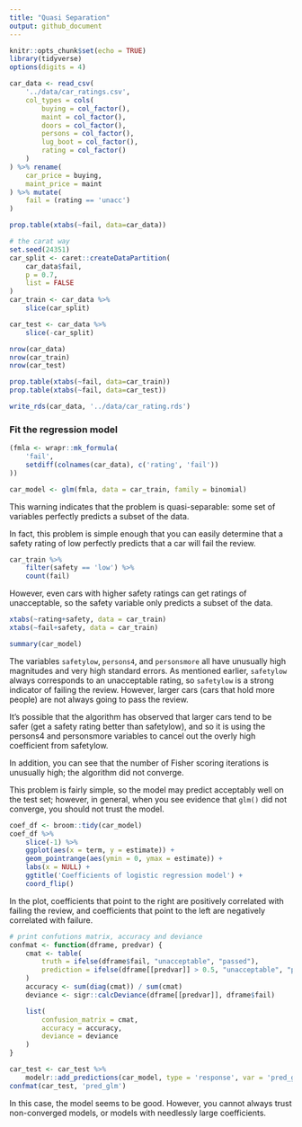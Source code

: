 ```yaml
---
title: "Quasi Separation"
output: github_document
---
```


```r
knitr::opts_chunk$set(echo = TRUE)
library(tidyverse)
options(digits = 4)
```


```r
car_data <- read_csv(
    '../data/car_ratings.csv',
    col_types = cols(
        buying = col_factor(),
        maint = col_factor(),
        doors = col_factor(),
        persons = col_factor(),
        lug_boot = col_factor(),
        rating = col_factor()
    )
) %>% rename(
    car_price = buying,
    maint_price = maint
) %>% mutate(
    fail = (rating == 'unacc')
)
```

```r
prop.table(xtabs(~fail, data=car_data))
```



```r
# the carat way
set.seed(24351)
car_split <- caret::createDataPartition(
    car_data$fail,
    p = 0.7,
    list = FALSE
)
car_train <- car_data %>%
    slice(car_split)

car_test <- car_data %>%
    slice(-car_split)

nrow(car_data)
nrow(car_train)
nrow(car_test)

prop.table(xtabs(~fail, data=car_train))
prop.table(xtabs(~fail, data=car_test))

```

```r
write_rds(car_data, '../data/car_rating.rds')
```


### Fit the regression model

```r
(fmla <- wrapr::mk_formula(
    'fail',
    setdiff(colnames(car_data), c('rating', 'fail'))
))

car_model <- glm(fmla, data = car_train, family = binomial)
```

This warning indicates that the problem is quasi-separable: some set of variables perfectly predicts a subset of the data.

In fact, this problem is simple enough that you can easily determine that a safety rating of low perfectly predicts that a car will fail the review.

```r
car_train %>%
    filter(safety == 'low') %>%
    count(fail)
```

However, even cars with higher safety ratings can get ratings of unacceptable, so the safety variable only predicts a subset of the data.

```r
xtabs(~rating+safety, data = car_train)
xtabs(~fail+safety, data = car_train)
```



```r
summary(car_model)
```

The variables `safetylow`, `persons4`, and `personsmore` all have unusually high magnitudes and very high standard errors. As mentioned earlier, `safetylow` always corresponds to an unacceptable rating, so `safetylow` is a strong indicator of failing the review. However, larger cars (cars that hold more people) are not always going to pass the review.

It’s possible that the algorithm has observed that larger cars tend to be safer (get a safety rating better than safetylow), and so it is using the persons4 and personsmore variables to cancel out the overly high coefficient from safetylow.

In addition, you can see that the number of Fisher scoring iterations is unusually high; the algorithm did not converge.

This problem is fairly simple, so the model may predict acceptably well on the test set; however, in general, when you see evidence that `glm()` did not converge, you should not trust the model.

```r
coef_df <- broom::tidy(car_model)
coef_df %>%
    slice(-1) %>%
    ggplot(aes(x = term, y = estimate)) +
    geom_pointrange(aes(ymin = 0, ymax = estimate)) +
    labs(x = NULL) +
    ggtitle('Coefficients of logistic regression model') +
    coord_flip()

```

In the plot, coefficients that point to the right are positively correlated with failing the review, and coefficients that point to the left are negatively correlated with failure.


```r
# print confutions matrix, accuracy and deviance
confmat <- function(dframe, predvar) {
    cmat <- table(
        truth = ifelse(dframe$fail, "unacceptable", "passed"),
        prediction = ifelse(dframe[[predvar]] > 0.5, "unacceptable", "passed")
    )
    accuracy <- sum(diag(cmat)) / sum(cmat)
    deviance <- sigr::calcDeviance(dframe[[predvar]], dframe$fail)

    list(
        confusion_matrix = cmat,
        accuracy = accuracy,
        deviance = deviance
    )
}

```

```r
car_test <- car_test %>%
    modelr::add_predictions(car_model, type = 'response', var = 'pred_glm')
confmat(car_test, 'pred_glm')
```


In this case, the model seems to be good. However, you cannot always trust non-converged models, or models with needlessly large coefficients.
